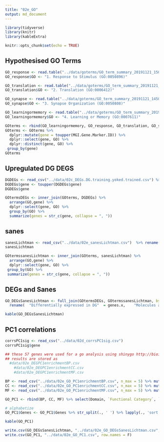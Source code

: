 ```yaml
---
title: "02e_GO"
output: md_document
---
```


```r
library(tidyverse)
library(knitr)
library(kableExtra)

knitr::opts_chunk$set(echo = TRUE)
```


## Hypothesised GO Terms

```r
GO_response <- read.table("../data/goterms/GO_term_summary_20191121_150656.txt", sep = "\t", row.names = NULL,  fill=TRUE)
GO_response$GO <- "1. Response to Stimulus (GO:0050896)"

GO_translation <- read.table("../data/goterms/GO_term_summary_20191121_141252.txt", sep = "\t", row.names = NULL)
GO_translation$GO <- "2. Translation (GO:0006412)"

GO_synapse <- read.table("../data/goterms/GO_term_summary_20191121_145034.txt", sep = "\t", row.names = NULL)
GO_synapse$GO <- "3. Synapse Organization (GO:0050808)"

GO_learningormemory <- read.table("../data/goterms/GO_term_summary_20191121_142500.txt", sep = "\t", row.names = NULL)
GO_learningormemory$GO <- "4. Learning or Memory (GO:0007611)"

GOterms <- rbind(GO_learningormemory, GO_response, GO_translation, GO_synapse)
GOterms <- GOterms %>%
  dplyr::mutate(gene = toupper(MGI.Gene.Marker.ID)) %>% 
  dplyr::select(gene, GO) %>% 
  dplyr::distinct(gene, GO) %>% 
 group_by(gene) 
GOterms

```

## Upregulated DG DEGS


```r
DGDEGs <- read_csv("../data/02c_DEGs.DG.training.yoked.trained.csv") %>% filter(direction == "trained")
DGDEGs$gene <- toupper(DGDEGs$gene)
DGDEGs$gene

GOtermsDEGs <- inner_join(GOterms, DGDEGs) %>%
  arrange(GO,gene) %>%
  dplyr::select(gene, GO) %>% 
  group_by(GO) %>%
  summarize(genes = str_c(gene, collapse = ", "))
```


## sanes

```r
sanesLichtman <- read_csv("../data/02e_sanesLichtman.csv")  %>% rename(gene = genes)
sanesLichtman

GOtermssanesLichtman <- inner_join(GOterms, sanesLichtman) %>%
  arrange(GO,gene) %>%
  dplyr::select(gene, GO) %>% 
 group_by(GO) %>%
 summarize(genes = str_c(gene, collapse = ", "))

```

## DEGs and Sanes


```r
GO_DEGsSanesLichtman <- full_join(GOtermsDEGs, GOtermssanesLichtman, by = "GO") %>%
  rename(  "Differentially expressed in DG"  = genes.x,    "Molecules associated with LTP"  = genes.y)

kable(GO_DEGsSanesLichtman)
```


## PC1 correlations

```r
corrsPC1sig <- read_csv("../data/02d_corrsPC1sig.csv")
corrsPC1sig$gene

## these 57 genes were used for a go analysis using shinygo http://bioinformatics.sdstate.edu/go/
## results are stored as 
  #data/02e_DEGPC1enrichmentBP.csv
	#data/02e_DEGPC1enrichmentCC.csv
	#data/02e_DEGPC1enrichmentMF.csv

BP <- read_csv("../data/02e_GO_PC1enrichmentBP.csv", n_max = 5) %>% mutate(Domain = "BP") 
CC <- read_csv("../data/02e_GO_PC1enrichmentCC.csv", n_max = 5) %>% mutate(Domain = "CC") 
MF <- read_csv("../data/02e_GO_PC1enrichmentMF.csv", n_max = 5) %>% mutate(Domain = "MF") 

GO_PC1 <- rbind(BP, CC, MF) %>% select(Domain, `Functional Category`, `Total genes`, `Genes in list`, Genes)

# alphabetize
GO_PC1$Genes <- GO_PC1$Genes %>% str_split(., ' ') %>% lapply(., 'sort') %>%  lapply(., 'paste', collapse=' ') %>% unlist(.)

kable(GO_PC1) 
```
```r
write.csv(GO_DEGsSanesLichtman, "../data/02e_GO_DEGsSanesLichtman.csv", row.names = F)
write.csv(GO_PC1, "../data/02e_GO_PC1.csv", row.names = F)
```